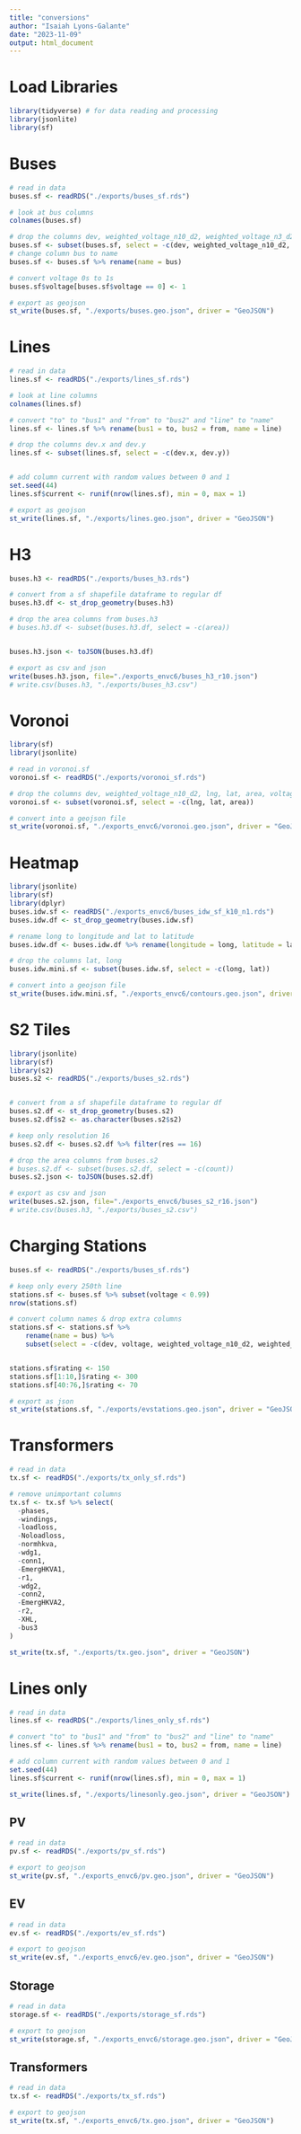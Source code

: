 ```yaml
---
title: "conversions"
author: "Isaiah Lyons-Galante"
date: "2023-11-09"
output: html_document
---
```


# Load Libraries
```r
library(tidyverse) # for data reading and processing
library(jsonlite)
library(sf)
```

# Buses
```r
# read in data
buses.sf <- readRDS("./exports/buses_sf.rds")

# look at bus columns
colnames(buses.sf)

# drop the columns dev, weighted_voltage_n10_d2, weighted_voltage_n3_d2
buses.sf <- subset(buses.sf, select = -c(dev, weighted_voltage_n10_d2, weighted_voltage_n3_d2))
# change column bus to name
buses.sf <- buses.sf %>% rename(name = bus)

# convert voltage 0s to 1s
buses.sf$voltage[buses.sf$voltage == 0] <- 1

# export as geojson
st_write(buses.sf, "./exports/buses.geo.json", driver = "GeoJSON")
```

# Lines
```r
# read in data
lines.sf <- readRDS("./exports/lines_sf.rds")

# look at line columns
colnames(lines.sf)

# convert "to" to "bus1" and "from" to "bus2" and "line" to "name"
lines.sf <- lines.sf %>% rename(bus1 = to, bus2 = from, name = line)

# drop the columns dev.x and dev.y
lines.sf <- subset(lines.sf, select = -c(dev.x, dev.y))


# add column current with random values between 0 and 1
set.seed(44)
lines.sf$current <- runif(nrow(lines.sf), min = 0, max = 1)

# export as geojson
st_write(lines.sf, "./exports/lines.geo.json", driver = "GeoJSON")
```

# H3
```r

buses.h3 <- readRDS("./exports/buses_h3.rds")

# convert from a sf shapefile dataframe to regular df
buses.h3.df <- st_drop_geometry(buses.h3)

# drop the area columns from buses.h3
# buses.h3.df <- subset(buses.h3.df, select = -c(area))


buses.h3.json <- toJSON(buses.h3.df)

# export as csv and json
write(buses.h3.json, file="./exports_envc6/buses_h3_r10.json")
# write.csv(buses.h3, "./exports/buses_h3.csv")
```

# Voronoi
```r
library(sf)
library(jsonlite)

# read in voronoi.sf
voronoi.sf <- readRDS("./exports/voronoi_sf.rds")

# drop the columns dev, weighted_voltage_n10_d2, lng, lat, area, voltage.rounded
voronoi.sf <- subset(voronoi.sf, select = -c(lng, lat, area))

# convert into a geojson file
st_write(voronoi.sf, "./exports_envc6/voronoi.geo.json", driver = "GeoJSON")
```

# Heatmap
```r
library(jsonlite)
library(sf)
library(dplyr)
buses.idw.sf <- readRDS("./exports_envc6/buses_idw_sf_k10_n1.rds")
buses.idw.df <- st_drop_geometry(buses.idw.sf)

# rename long to longitude and lat to latitude
buses.idw.df <- buses.idw.df %>% rename(longitude = long, latitude = lat)

# drop the columns lat, long
buses.idw.mini.sf <- subset(buses.idw.sf, select = -c(long, lat))

# convert into a geojson file
st_write(buses.idw.mini.sf, "./exports_envc6/contours.geo.json", driver = "GeoJSON")
```

# S2 Tiles
```r
library(jsonlite)
library(sf)
library(s2)
buses.s2 <- readRDS("./exports/buses_s2.rds")


# convert from a sf shapefile dataframe to regular df
buses.s2.df <- st_drop_geometry(buses.s2)
buses.s2.df$s2 <- as.character(buses.s2$s2)

# keep only resolution 16
buses.s2.df <- buses.s2.df %>% filter(res == 16)

# drop the area columns from buses.s2
# buses.s2.df <- subset(buses.s2.df, select = -c(count))
buses.s2.json <- toJSON(buses.s2.df)

# export as csv and json
write(buses.s2.json, file="./exports_envc6/buses_s2_r16.json")
# write.csv(buses.h3, "./exports/buses_s2.csv")
```

# Charging Stations
```r
buses.sf <- readRDS("./exports/buses_sf.rds")

# keep only every 250th line
stations.sf <- buses.sf %>% subset(voltage < 0.99)
nrow(stations.sf)

# convert column names & drop extra columns
stations.sf <- stations.sf %>% 
    rename(name = bus) %>% 
    subset(select = -c(dev, voltage, weighted_voltage_n10_d2, weighted_voltage_n3_d2))


stations.sf$rating <- 150
stations.sf[1:10,]$rating <- 300
stations.sf[40:76,]$rating <- 70

# export as json
st_write(stations.sf, "./exports/evstations.geo.json", driver = "GeoJSON")
```

# Transformers
```r
# read in data
tx.sf <- readRDS("./exports/tx_only_sf.rds")

# remove unimportant columns
tx.sf <- tx.sf %>% select(
  -phases,
  -windings,
  -loadloss,
  -Noloadloss,
  -normhkva,
  -wdg1,
  -conn1,
  -EmergHKVA1,
  -r1,
  -wdg2,
  -conn2,
  -EmergHKVA2,
  -r2,
  -XHL,
  -bus3
)

st_write(tx.sf, "./exports/tx.geo.json", driver = "GeoJSON")
```

# Lines only
```r
# read in data
lines.sf <- readRDS("./exports/lines_only_sf.rds")

# convert "to" to "bus1" and "from" to "bus2" and "line" to "name"
lines.sf <- lines.sf %>% rename(bus1 = to, bus2 = from, name = line)

# add column current with random values between 0 and 1
set.seed(44)
lines.sf$current <- runif(nrow(lines.sf), min = 0, max = 1)

st_write(lines.sf, "./exports/linesonly.geo.json", driver = "GeoJSON")
```

## PV
```r
# read in data
pv.sf <- readRDS("./exports/pv_sf.rds")

# export to geojson
st_write(pv.sf, "./exports_envc6/pv.geo.json", driver = "GeoJSON")
```
## EV
```r
# read in data
ev.sf <- readRDS("./exports/ev_sf.rds")

# export to geojson
st_write(ev.sf, "./exports_envc6/ev.geo.json", driver = "GeoJSON")
```
## Storage
```r
# read in data
storage.sf <- readRDS("./exports/storage_sf.rds")

# export to geojson
st_write(storage.sf, "./exports_envc6/storage.geo.json", driver = "GeoJSON")
```
## Transformers
```r
# read in data
tx.sf <- readRDS("./exports/tx_sf.rds")

# export to geojson
st_write(tx.sf, "./exports_envc6/tx.geo.json", driver = "GeoJSON")
```